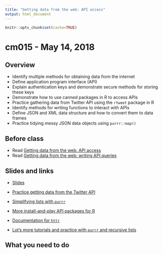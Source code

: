 ```yaml
---
title: "Getting data from the web: API access"
output: html_document
---
```


```r
knitr::opts_chunk$set(cache=TRUE)
```

# cm015 - May 14, 2018

## Overview

* Identify multiple methods for obtaining data from the internet
* Define application program interface (API)
* Explain authentication keys and demonstrate secure methods for storing these keys
* Demonstrate how to use canned packages in R to access APIs
* Practice gathering data from Twitter API using the `rtweet` package in R
* Identify methods for writing functions to interact with APIs
* Define JSON and XML data structure and how to convert them to data frames
* Practice tidying messy JSON data objects using `purrr::map()`

## Before class

* Read [Getting data from the web: API access](webdata001_api.html)
* Read [Getting data from the web: writing API queries](webdata003_api_by_hand.html)

## Slides and links

* [Slides](extras/cm015_slides.html)
* [Practice getting data from the Twitter API](webdata002_twitter_exercise.html)
* [Simplifying lists with `purrr`](webdata004_simplifying_lists.html)

* [More install-and-play API packages for R](https://github.com/ropensci/webservices)
* [Documentation for `httr`](https://cran.r-project.org/web/packages/httr/)
* [Lot's more tutorials and practice with `purrr` and recursive lists](https://jennybc.github.io/purrr-tutorial/index.html)

## What you need to do
